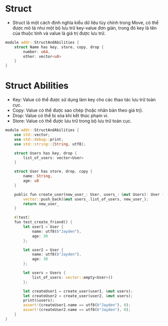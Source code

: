 # Struct
- Struct là một cách định nghĩa kiểu dữ liệu tùy chỉnh trong Move, có thể được mô tả như một bộ lưu trữ key-value đơn giản, trong đó key là tên của thuộc tính và value là giá trị được lưu trữ.

```rust
module addr::StructAndAbilities {
    struct Name has key, store, copy, drop {
        number: u64,
        other: vector<u8>
    }
}
```

# Struct Abilities
- Key: Value có thể được sử dụng làm key cho các thao tác lưu trữ toàn cục.
- Copy: Value có thể được sao chép (hoặc nhân bản theo giá trị).
- Drop: Value có thể bị xóa khi kết thúc phạm vi.
- Store: Value có thể được lưu trữ trong bộ lưu trữ toàn cục.

```rust
module addr::StructAndAbilities {
    use std::vector;
    use std::debug::print;
    use std::string::{String, utf8};

    struct Users has key, drop {
        list_of_users: vector<User>
    }

    struct User has store, drop, copy {
        name: String,
        age: u8
    }

    public fun create_user(new_user_: User, users_: &mut Users): User {
        vector::push_back(&mut users_.list_of_users, new_user_);
        return new_user_
    }

    #[test]
    fun test_create_friend() {
        let user1 = User {
            name: utf8(b"Jayden"),
            age: 30
        };

        let user2 = User {
            name: utf8(b"Jayden"),
            age: 30
        };

        let users = Users {
            list_of_users: vector::empty<User>()
        };

        let createUser1 = create_user(user1, &mut users);
        let createUser2 = create_user(user2, &mut users);
        print(&users);
        assert!(createUser1.name == utf8(b"Jayden"), 0);
        assert!(createUser2.name == utf8(b"Jayden"), 0);
    }
}
```
